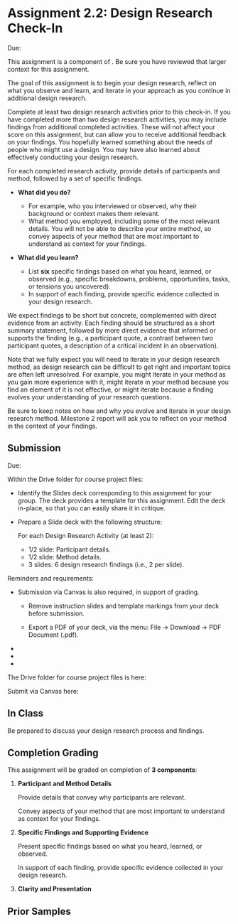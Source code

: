 

# Assignment 2.2: Design Research Check-In

<UnderDevelopment display={false} />

Due: <AssignmentDueDateTime assignmentKey={calendarData.assignments.assignment_2_2} />

This assignment is a component of <SiteLink linkKey={SiteLinks.milestone_2_top}/>.
Be sure you have reviewed that larger context for this assignment.

The goal of this assignment is to begin your design research,
reflect on what you observe and learn,
and iterate in your approach as you continue in additional design research.

Complete at least two design research activities prior to this check-in.
If you have completed more than two design research activities,
you may include findings from additional completed activities.
These will not affect your score on this assignment,
but can allow you to receive additional feedback on your findings.
You hopefully learned something about the needs of people who might use a design.
You may have also learned about effectively conducting your design research.

For each completed research activity,
provide details of participants and method,
followed by a set of specific findings.

- __What did you do?__
  - For example, who you interviewed or observed, why their background or context makes them relevant.
  - What method you employed, including some of the most relevant details.
    You will not be able to describe your entire method,
    so convey aspects of your method that are most important to understand as context for your findings.

- __What did you learn?__
  - List **six** specific findings based on what you heard, learned, or observed
    (e.g., specific breakdowns, problems, opportunities, tasks, or tensions you uncovered).
  - In support of each finding, provide specific evidence collected in your design research.

We expect findings to be short but concrete, complemented with direct evidence from an activity.
Each finding should be structured as a short summary statement,
followed by more direct evidence that informed or supports the finding
(e.g., a participant quote,
a contrast between two participant quotes,
a description of a critical incident in an observation).

Note that we fully expect you will need to iterate in your design research method,
as design research can be difficult to get right and important topics are often left unresolved.
For example, you might iterate in your method as you gain more experience with it,
might iterate in your method because you find an element of it is not effective,
or might iterate because a finding evolves your understanding of your research questions.

Be sure to keep notes on how and why you evolve and iterate in your design research method.
Milestone 2 report will ask you to reflect on your method in the context of your findings.

## Submission

Due: <AssignmentDueDateTime assignmentKey={calendarData.assignments.assignment_2_2} />

Within the Drive folder for course project files:

- Identify the Slides deck corresponding to this assignment for your group.
  The deck provides a template for this assignment.
  Edit the deck in-place, so that you can easily share it in critique.

- Prepare a Slide deck with the following structure:

  For each Design Research Activity (at least 2):
    - 1/2 slide: Participant details.
    - 1/2 slide: Method details.
    - 3 slides: 6 design research findings (i.e., 2 per slide).

Reminders and requirements:

- Submission via Canvas is also required, in support of grading.
  - Remove instruction slides and template markings from your deck before submission.

  - Export a PDF of your deck, via the menu: File -> Download -> PDF Document (.pdf).

- <GroupAssignment />
- <ClarityAndPresentationReference />
- <ParticipantAnonymity />

The Drive folder for course project files is here:

<CourseDataLink linkKey={courseData.linkDriveProjectFiles} outerComponent="p"/>

Submit via Canvas here:

<AssignmentSubmitCanvasLink assignmentKey={calendarData.assignments.assignment_2_2} />

## In Class

Be prepared to discuss your design research process and findings.

## Completion Grading

This assignment will be graded on completion of __3 components__:

1. __Participant and Method Details__

   Provide details that convey why participants are relevant.

   Convey aspects of your method that are most important to understand as context for your findings.

2. __Specific Findings and Supporting Evidence__

   Present specific findings based on what you heard, learned, or observed.

   In support of each finding, provide specific evidence collected in your design research.

3. __Clarity and Presentation__

## Prior Samples

<PriorSamplesWarning />

<ProjectMilestoneSamples milestone='assignment2c' />
